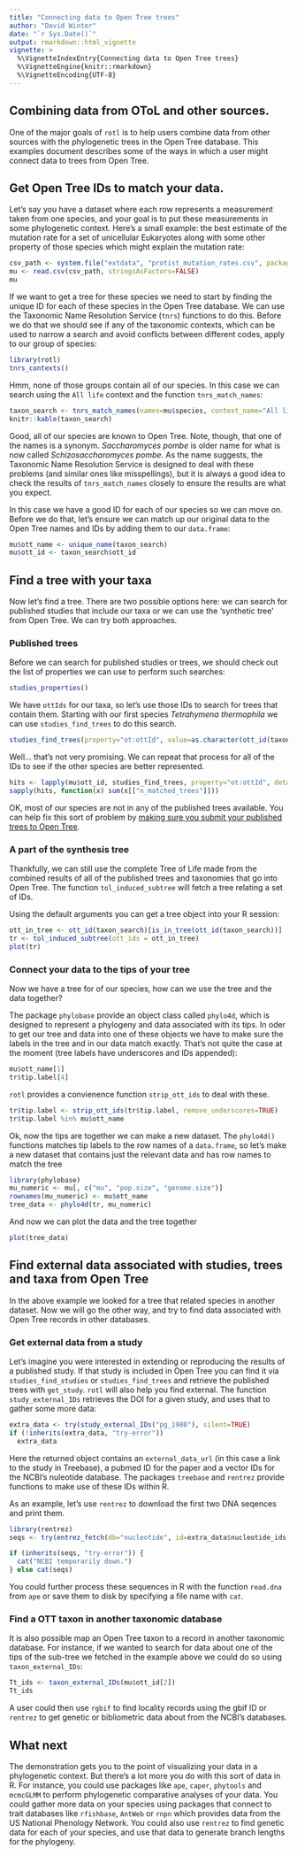 ```yaml
---
title: "Connecting data to Open Tree trees"
author: "David Winter"
date: "`r Sys.Date()`"
output: rmarkdown::html_vignette
vignette: >
  %\VignetteIndexEntry{Connecting data to Open Tree trees}
  %\VignetteEngine{knitr::rmarkdown}
  %\VignetteEncoding{UTF-8}
---
```


## Combining data from OToL and other sources.

One of the major goals of `rotl` is to help users combine data from other
sources with the phylogenetic trees in the Open Tree database. This examples
document describes some of the ways in which a user might connect data to trees
from Open Tree.

## Get Open Tree IDs to match your data.

Let's say you have a dataset where each row represents a measurement taken from
one species, and your goal is to put these measurements in some phylogenetic
context. Here's a small example: the best estimate of the mutation rate for a
set of unicellular Eukaryotes along with some other property of those species
which might explain the mutation rate:

```r
csv_path <- system.file("extdata", "protist_mutation_rates.csv", package = "rotl")
mu <- read.csv(csv_path, stringsAsFactors=FALSE)
mu
```

If we want to get a tree for these species we need to start by finding the
unique ID for each of these species in the Open Tree database. We can use the
Taxonomic Name Resolution Service (`tnrs`) functions to do this. Before we do
that we should see if any of the taxonomic contexts, which can be used to narrow
a search and avoid conflicts between different codes, apply to our group of species:

```r
library(rotl)
tnrs_contexts()
```

Hmm, none of those groups contain all of our species. In this case we can
search using the `All life` context and the function `tnrs_match_names`:

```r
taxon_search <- tnrs_match_names(names=mu$species, context_name="All life")
knitr::kable(taxon_search)
```

Good, all of our  species are known to Open Tree. Note, though, that one of the names
is a synonym. _Saccharomyces pombe_ is older name for what is now called
_Schizosaccharomyces pombe_. As the name suggests, the Taxonomic Name
Resolution Service is designed to deal with these problems (and similar ones
like misspellings), but it is always a good idea to check the results of
`tnrs_match_names` closely to ensure the results are what you expect.

In this case we have a good ID for each of our species so we can move on. Before
we do that, let's ensure we can match up our original data to the Open Tree
names and IDs by adding them to our `data.frame`:

```r
mu$ott_name <- unique_name(taxon_search)
mu$ott_id <- taxon_search$ott_id
```

## Find a tree with your taxa

Now let's find a tree. There are two possible options here: we can search for
published studies that include our taxa or we can use the 'synthetic tree' from
Open Tree. We can try both approaches.

### Published trees

Before we can search for published studies or trees, we should check out the
list of properties we can use to perform such searches:

```r
studies_properties()
```

We have `ottIds` for our taxa, so let's use those IDs to search for trees that
contain them.  Starting with our first species _Tetrahymena thermophila_ we can
use `studies_find_trees` to do this search.

```r
studies_find_trees(property="ot:ottId", value=as.character(ott_id(taxon_search)[1]))
```

Well... that's not very promising. We can repeat that process for all of the IDs
to see if the other species are better represented.


```r
hits <- lapply(mu$ott_id, studies_find_trees, property="ot:ottId", detailed = FALSE)
sapply(hits, function(x) sum(x[["n_matched_trees"]]))
```

OK, most of our species are not in any of the published trees available. You can
help fix this sort of problem by [making sure you submit your published trees to
Open Tree](https://tree.opentreeoflife.org/curator).

### A part of the synthesis tree

Thankfully, we can still use the complete Tree of Life made from the
combined results of all of the published trees and taxonomies that go into Open
Tree. The function `tol_induced_subtree` will fetch a tree relating a set of IDs.

Using the default arguments you can get a tree object into your R session:


```r
ott_in_tree <- ott_id(taxon_search)[is_in_tree(ott_id(taxon_search))]
tr <- tol_induced_subtree(ott_ids = ott_in_tree)
plot(tr)
```

### Connect your data to the tips of your tree

Now we have a tree for of our species, how can we use the tree and the data
together?

The package `phylobase` provide an object class called `phylo4d`, which is
designed to represent a phylogeny and data associated with its tips. In oder to
get our tree and data into one of these objects we have to make sure the labels
in the tree and in our data match exactly. That's not quite the case at the
moment (tree labels have underscores and IDs appended):

```r
mu$ott_name[1]
tr$tip.label[4]
```

`rotl` provides a convienence function `strip_ott_ids` to deal with these.

```r
tr$tip.label <- strip_ott_ids(tr$tip.label, remove_underscores=TRUE)
tr$tip.label %in% mu$ott_name
```

Ok, now the tips are together we can make a new dataset. The `phylo4d()`
functions matches tip labels to the row names of a `data.frame`, so let's make
a new dataset that contains just the relevant data and has row names to match
the tree

```r
library(phylobase)
mu_numeric <- mu[, c("mu", "pop.size", "genome.size")]
rownames(mu_numeric) <- mu$ott_name
tree_data <- phylo4d(tr, mu_numeric)
```
And now we can plot the data and the tree together


```r
plot(tree_data)
```

## Find external data associated with studies, trees and taxa from Open Tree

In the above example we looked for a tree that related species in another dataset.
Now we will go the other way, and try to find data associated with Open Tree records
in other databases.

### Get external data from a study

Let's imagine you were interested in extending or reproducing the results of a
published study. If that study is included in Open Tree you can find it via
`studies_find_studies` or `studies_find_trees` and retrieve the published trees
with `get_study`. `rotl` will also help you find external. The function
`study_external_IDs` retrieves the DOI for a given study, and uses that to
gather some more data:

```r
extra_data <- try(study_external_IDs("pg_1980"), silent=TRUE)
if (!inherits(extra_data, "try-error"))
  extra_data
```

Here the returned object contains an `external_data_url` (in this case a link to
the study in Treebase), a pubmed ID for the paper and a vector IDs for the
NCBI's nuleotide database. The packages `treebase` and `rentrez` provide
functions to make use of these IDs within R.

As an example, let's use `rentrez` to download the first two DNA seqences and
print them.

```r
library(rentrez)
seqs <- try(entrez_fetch(db="nucleotide", id=extra_data$nucleotide_ids[1:2], rettype="fasta"), silent = TRUE)

if (inherits(seqs, "try-error")) {
  cat("NCBI temporarily down.")
} else cat(seqs)
```

You could further process these sequences in R with the function `read.dna` from
`ape` or save them to disk by specifying a file name with `cat`.

### Find a OTT taxon in another taxonomic database

It is also possible map an Open Tree taxon to a record in another taxonomic
database. For instance, if we wanted to search for data about one of the tips of
the sub-tree we fetched in the example above we could do so using
`taxon_external_IDs`:

```r
Tt_ids <- taxon_external_IDs(mu$ott_id[2])
Tt_ids
```

A user could then use `rgbif` to find locality records using the gbif ID or
`rentrez` to get genetic or bibliometric data about from the NCBI's databases.


## What next

The demonstration gets you to the point of visualizing your data in a
phylogenetic context. But there's a lot more you do with this sort of data in R.
For instance, you could use packages like `ape`, `caper`, `phytools` and
`mcmcGLMM` to perform phylogenetic comparative analyses of your data. You could
gather more data on your species using packages that connect to
trait databases like `rfishbase`, `AntWeb` or `rnpn` which provides data from
the US National Phenology Network. You could also use `rentrez` to find genetic
data for each of your species, and use that data to generate branch lengths for
the phylogeny.
